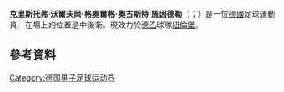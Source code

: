 {{noteTA
|T=zh-hans:克里斯托弗·施因德勒;zh-hk:基斯杜化·舒捷拿;zh-tw:克里斯托弗·辛德勒;
|1=zh-hans:克里斯托弗·施因德勒;zh-hk:基斯杜化·舒捷拿;zh-tw:克里斯托弗·辛德勒;
|2=zh-hans:施因德勒;zh-hk:舒捷拿;zh-tw:辛德勒;
|3=zh-hans:哈德斯菲尔德;zh-hk:哈特斯菲;zh-tw:哈德斯菲爾德;
}}
{{Infobox football biography
| name           = 克里斯托弗·辛德勒<br/>Christopher Schindler
| image          = Schindler, Christopher 1860 13-14 WP.JPG
| image_size     = 200
| caption        = 
| fullname       = Christopher Wolfgang Georg August Schindler<ref>{{cite web |title=Squads for 2017/18 Premier League confirmed |url=https://www.premierleague.com/news/465277 |publisher=Premier League |date=1 September 2017 |accessdate=9 September 2017 |archive-date=2017-09-02 |archive-url=https://web.archive.org/web/20170902095444/https://www.premierleague.com/news/465277 |dead-url=no }}</ref>
| birth_date     = {{birth date and age|1990|4|29|df=y}}
| birth_place    = [[西德|西德]][[慕尼黑|慕尼黑]]<ref>{{cite web | url = http://www.worldfootball.net/spieler_profil/christopher-schindler/ | title = Christopher Schindler | publisher = worldfootball.net | accessdate = 30 July 2011 | archive-date = 2012-10-11 | archive-url = https://web.archive.org/web/20121011140102/http://www.worldfootball.net/spieler_profil/christopher-schindler/ | dead-url = no }}</ref>
| height         = 1.89 m
| position       = [[中後衛|中後衛]]
| currentclub    = [[纽伦堡足球俱乐部|紐倫堡]]
| clubnumber     = 16
| youthyears1    = 1999–2009 | youthclubs1 = [[1860慕尼黑體育會|1860慕尼黑]]
| years1         = 2009–2013 | clubs1 = [[1860慕尼黑體育會|1860慕尼黑體育會二隊]]          | caps1 = 32  | goals1 = 3
| years2         = 2010–2016 | clubs2 = [[1860慕尼黑體育會|1860慕尼黑]]                | caps2 = 152 | goals2 = 4
| years3         = 2016–2021 | clubs3 = [[哈德斯菲尔德足球俱乐部|哈德斯菲尔德]] | caps3 = 175 | goals3 = 5
| years4         = 2021–     | clubs4 = [[纽伦堡足球俱乐部|紐倫堡]] | caps4 = 9 | goals4 = 1
| nationalyears1 = 2011–2012
| nationalteam1  = [[德國21歲以下國家足球隊|德國U21]]
| nationalcaps1  = 4
| nationalgoals1 = 0
| club-update       = 23:30, 23 October 2021 (UTC)
| nationalteam-update = 
}}

'''克里斯托弗·沃爾夫岡·格奧爾格·奧古斯特·施因德勒'''（{{lang-de|Christopher Wolfgang Georg August Schindler}}；{{bd|1990年|4月29日}}）是一位[[德國|德國]]足球運動員，在場上的位置是中後衛。現效力於[[德乙|德乙]]球隊[[纽伦堡足球俱乐部|紐倫堡]]。

==參考資料==
{{Reflist}}

{{DEFAULTSORT:Schindler, Christopher}}
[[Category:德国男子足球运动员|Category:德国男子足球运动员]]

{{Sport-bio-stub}}